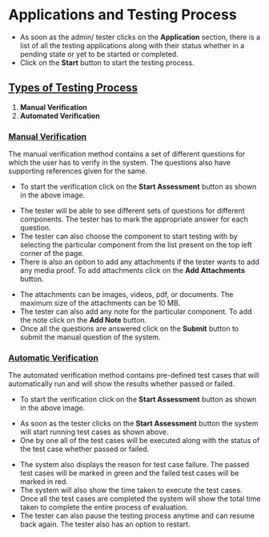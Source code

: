 

# Applications and Testing Process


<ImageViewer src={Application1}/>

- As soon as the admin/ tester clicks on the **Application** section, there is a list of all the testing applications along with their status whether in a pending state or yet to be started or completed.
- Click on the **Start** button to start the testing process.

<ImageViewer src={Testing1}/>

## [Types of Testing Process](#Types-of-Testing-Process)

1. **Manual Verification**
2. **Automated Verification**

### [Manual Verification](#Manual-Verification)

The manual verification method contains a set of different questions for which the user has to verify in the system. The questions also have supporting references given for the same.

<ImageViewer src={Testing2}/>

- To start the verification click on the **Start Assessment** button as shown in the above image.

<ImageViewer src={Testing3}/>

- The tester will be able to see different sets of questions for different components. The tester has to mark the appropriate answer for each question.
- The tester can also choose the component to start testing with by selecting the particular component from the list present on the top left corner of the page.
- There is also an option to add any attachments if the tester wants to add any media proof. To add attachments click on the **Add Attachments** button.

<ImageViewer src={Testing4}/>

- The attachments can be images, videos, pdf, or documents. The maximum size of the attachments can be 10 MB.
- The tester can also add any note for the particular component. To add the note click on the **Add Note** button.
- Once all the questions are answered click on the **Submit** button to submit the manual question of the system.

### [Automatic Verification](#Automatic-Verification)

The automated verification method contains pre-defined test cases that will automatically run and will show the results whether passed or failed.

<ImageViewer src={Automatic1}/>

- To start the verification click on the **Start Assessment** button as shown in the above image.

<ImageViewer src={Automatic2}/>

- As soon as the tester clicks on the **Start Assessment** button the system will start running test cases as shown above.
- One by one all of the test cases will be executed along with the status of the test case whether passed or failed.

<ImageViewer src={Automatic3}/>

- The system also displays the reason for test case failure. The passed test cases will be marked in green and the failed test cases will be marked in red.
- The system will also show the time taken to execute the test cases. Once all the test cases are completed the system will show the total time taken to complete the entire process of evaluation.
- The tester can also pause the testing process anytime and can resume back again. The tester also has an option to restart.
